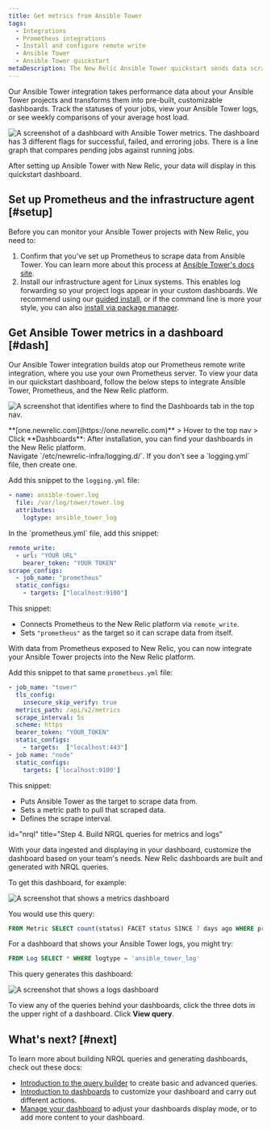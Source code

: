 ```yaml
---
title: Get metrics from Ansible Tower
tags:
  - Integrations
  - Prometheus integrations
  - Install and configure remote write
  - Ansible Tower
  - Ansible Tower quickstart
metaDescription: The New Relic Ansible Tower quickstart sends data scraped by your Prometheus integration to the New Relic platform.
---
```






Our Ansible Tower integration takes performance data about your Ansible Tower projects and transforms them into pre-built, customizable dashboards.  Track the statuses of your jobs, view your Ansible Tower logs, or see weekly comparisons of your average host load.

<img
  title="Ansible Tower dashboard landing page"
  alt="A screenshot of a dashboard with Ansible Tower metrics. The dashboard has 3 different flags for successful, failed, and erroring jobs. There is a line graph that compares pending jobs against running jobs."
  src={ansibleDashLanding}
/>
<figcaption>
After setting up Ansible Tower with New Relic, your data will display in this quickstart dashboard. 
</figcaption> 

## Set up Prometheus and the infrastructure agent [#setup]

Before you can monitor your Ansible Tower projects with New Relic, you need to:

1. Confirm that you've set up Prometheus to scrape data from Ansible Tower. You can learn more about this process at [Ansible Tower's docs site](https://docs.ansible.com/ansible-tower/latest/html/administration/metrics.html).
2. Install our infrastructure agent for Linux systems. This enables log forwarding so your project logs appear in your custom dashboards. We recommend using our [guided install](https://one.newrelic.com/marketplace?account=1&state=9fc6e1c7-1ffb-1ff0-862d-1ea1ed4a1c31), or if the command line is more your style, you can also [install via package manager](/docs/infrastructure/install-infrastructure-agent/linux-installation/install-infrastructure-monitoring-agent-linux).

## Get Ansible Tower metrics in a dashboard [#dash]

Our Ansible Tower integration builds atop our Prometheus remote write integration, where you use your own Prometheus server. To view your data in our quickstart dashboard, follow the below steps to integrate Ansible Tower, Prometheus, and the New Relic platform. 

<img
  title="Access_dashboards.png"
  alt="A screenshot that identifies where to find the Dashboards tab in the top nav."
  src={accessDashboards}
/>
<figcaption>
**[one.newrelic.com](https://one.newrelic.com)** > Hover to the top nav > Click **Dashboards**: After installation, you can find your dashboards in the New Relic platform. 
</figcaption> 

<CollapserGroup>
<Collapser
    id="logging"
    title="Step 1. Connect Ansible Tower logs to the infrastructure agent"
  >
Navigate `/etc/newrelic-infra/logging.d/`. If you don't see a `logging.yml` file, then create one.

Add this snippet to the `logging.yml` file:

```yml
- name: ansible-tower.log
  file: /var/log/tower/tower.log
  attributes:
    logtype: ansible_tower_log
```
</Collapser>
<Collapser
  id="integrate"
  title="Step 2. Integrate Prometheus in the New Relic platform"
  >
In the `prometheus.yml` file, add this snippet:

```yml
remote_write:
  - url: "YOUR URL"
    bearer_token: "YOUR TOKEN"
scrape_configs:
  - job_name: "prometheus"
  static_configs:
    - targets: ["localhost:9100"]
```

This snippet: 

* Connects Prometheus to the New Relic platform via `remote_write`. 
* Sets `"prometheus"` as the target so it can scrape data from itself.
</Collapser>
<Collapser
  id="jobs"
  title="Step 3. Grab Ansible Tower metrics"
>

With data from Prometheus exposed to New Relic, you can now integrate your Ansible Tower projects into the New Relic platform. 

Add this snippet to that same  `prometheus.yml` file: 

  ```yml
- job_name: "tower"
    tls_config: 
      insecure_skip_verify: true
    metrics_path: /api/v2/metrics
    scrape_interval: 5s
    scheme: https
    bearer_token: "YOUR_TOKEN"
    static_configs: 
      - targets:  ["localhost:443"]
- job name: "node"
    static_configs: 
      targets: ['localhost:9100']
```

This snippet:

* Puts Ansible Tower as the target to scrape data from.
* Sets a metric path to pull that scraped data.
* Defines the scrape interval.
 
</Collapser>
<Collapser

  id="nrql"
  title="Step 4. Build NRQL queries for metrics and logs"
>
With your data ingested and displaying in your dashboard, customize the dashboard based on your team's needs. New Relic dashboards are built and generated with NRQL queries.

To get this dashboard, for example:

<img
  title="Ansible Tower metrics dashboard"
  alt="A screenshot that shows a metrics dashboard"
  src={ansibleQueryMetrics}
/>

You would use this query:

```sql
FROM Metric SELECT count(status) FACET status SINCE 7 days ago WHERE prometheus_server = 'prometheus_remote' AND job = 'tower'
```

For a dashboard that shows your Ansible Tower logs, you might try:

```sql
FROM Log SELECT * WHERE logtype = 'ansible_tower_log'
```

This query generates this dashboard:

<img
  title="Ansible Tower logs dashboard"
  alt="A screenshot that shows a logs dashboard"
  src={ansibleLogsQuery}
/>

To view any of the queries behind your dashboards, click the three dots in the upper right of a dashboard. Click **View query**.

</Collapser>
</CollapserGroup>

## What's next? [#next]

To learn more about building NRQL queries and generating dashboards, check out these docs:

* [Introduction to the query builder](/docs/query-your-data/explore-query-data/query-builder/introduction-query-builder) to create basic and advanced queries.
* [Introduction to dashboards](/docs/query-your-data/explore-query-data/dashboards/introduction-dashboards) to customize your dashboard and carry out different actions.
* [Manage your dashboard](/docs/query-your-data/explore-query-data/dashboards/manage-your-dashboard) to adjust your dashboards display mode, or to add more content to your dashboard. 
